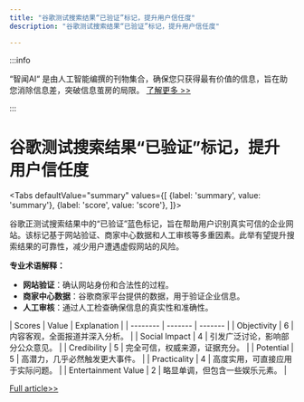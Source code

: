 ```yaml
---
title: "谷歌测试搜索结果“已验证”标记，提升用户信任度"
description: "谷歌测试搜索结果“已验证”标记，提升用户信任度"

---
```



:::info

“智闻AI“ 是由人工智能编撰的刊物集合，确保您只获得最有价值的信息，旨在助您消除信息差，突破信息茧房的局限。  [了解更多 >>](/)

:::

# 谷歌测试搜索结果“已验证”标记，提升用户信任度


<Tabs
	defaultValue="summary"
	values={[
	{label: 'summary', value: 'summary'},
	{label: 'score', value: 'score'},
]}>
<TabItem value="summary">


谷歌正测试搜索结果中的“已验证”蓝色标记，旨在帮助用户识别真实可信的企业网站。该标记基于网站验证、商家中心数据和人工审核等多重因素。此举有望提升搜索结果的可靠性，减少用户遭遇虚假网站的风险。

**专业术语解释：**
- **网站验证**：确认网站身份和合法性的过程。
- **商家中心数据**：谷歌商家平台提供的数据，用于验证企业信息。
- **人工审核**：通过人工检查确保信息的真实性和准确性。
</TabItem>
<TabItem value="score">
	| Scores     | Value   | Explanation |
	| -------- | ------- | ------- |
	| Objectivity  | 6    | 内容客观，全面报道并深入分析。    |
	| Social Impact | 4     | 引发广泛讨论，影响部分公众意见。    |
	| Credibility    | 5    | 完全可信，权威来源，证据充分。    |
	| Potential    | 5    | 高潜力，几乎必然触发更大事件。    |
	| Practicality    | 4    | 高度实用，可直接应用于实际问题。    |
	| Entertainment Value    | 2    | 略显单调，但包含一些娱乐元素。    |
</TabItem>
</Tabs>

[Full article>>](https://readhub.cn/topic/8dQTF8XfuE8)
